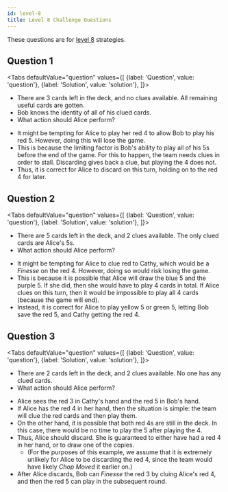 ```yaml
---
id: level-8
title: Level 8 Challenge Questions
---
```




These questions are for [level 8](../level-8.mdx) strategies.

## Question 1

<Tabs
  defaultValue="question"
  values={[
    {label: 'Question', value: 'question'},
    {label: 'Solution', value: 'solution'},
  ]}>
<TabItem value="question">

- There are 3 cards left in the deck, and no clues available. All remaining useful cards are gotten.
- Bob knows the identity of all of his clued cards.
- What action should Alice perform?

</TabItem>
<TabItem value="solution">

- It might be tempting for Alice to play her red 4 to allow Bob to play his red 5. However, doing this will lose the game.
- This is because the limiting factor is Bob's ability to play all of his 5s before the end of the game. For this to happen, the team needs clues in order to stall. Discarding gives back a clue, but playing the 4 does not.
- Thus, it is correct for Alice to discard on this turn, holding on to the red 4 for later.

</TabItem>
</Tabs>

<Question1 />

## Question 2

<Tabs
  defaultValue="question"
  values={[
    {label: 'Question', value: 'question'},
    {label: 'Solution', value: 'solution'},
  ]}>
<TabItem value="question">

- There are 5 cards left in the deck, and 2 clues available. The only clued cards are Alice's 5s.
- What action should Alice perform?

</TabItem>
<TabItem value="solution">

- It might be tempting for Alice to clue red to Cathy, which would be a _Finesse_ on the red 4. However, doing so would risk losing the game.
- This is because it is possible that Alice will draw the blue 5 and the purple 5. If she did, then she would have to play 4 cards in total. If Alice clues on this turn, then it would be impossible to play all 4 cards (because the game will end).
- Instead, it is correct for Alice to play yellow 5 or green 5, letting Bob save the red 5, and Cathy getting the red 4.

</TabItem>
</Tabs>

<Question2 />

## Question 3

<Tabs
  defaultValue="question"
  values={[
    {label: 'Question', value: 'question'},
    {label: 'Solution', value: 'solution'},
  ]}>
<TabItem value="question">

- There are 2 cards left in the deck, and 2 clues available. No one has any clued cards.
- What action should Alice perform?

</TabItem>
<TabItem value="solution">

- Alice sees the red 3 in Cathy's hand and the red 5 in Bob's hand.
- If Alice has the red 4 in her hand, then the situation is simple: the team will clue the red cards and then play them.
- On the other hand, it is possible that both red 4s are still in the deck. In this case, there would be no time to play the 5 after playing the 4.
- Thus, Alice should discard. She is guaranteed to either have had a red 4 in her hand, or to draw one of the copies.
  - (For the purposes of this example, we assume that it is extremely unlikely for Alice to be discarding the red 4, since the team would have likely _Chop Moved_ it earlier on.)
- After Alice discards, Bob can _Finesse_ the red 3 by cluing Alice's red 4, and then the red 5 can play in the subsequent round.

</TabItem>
</Tabs>

<Question3 />
